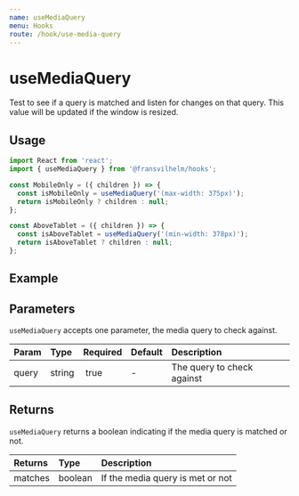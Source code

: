 ```yaml
---
name: useMediaQuery
menu: Hooks
route: /hook/use-media-query
---
```



# useMediaQuery

Test to see if a query is matched and listen for changes on that query. This
value will be updated if the window is resized.

## Usage

```jsx
import React from 'react';
import { useMediaQuery } from '@fransvilhelm/hooks';

const MobileOnly = ({ children }) => {
  const isMobileOnly = useMediaQuery('(max-width: 375px)');
  return isMobileOnly ? children : null;
};

const AboveTablet = ({ children }) => {
  const isAboveTablet = useMediaQuery('(min-width: 378px)');
  return isAboveTablet ? children : null;
};
```

## Example

<Playground>
  <UseMediaQueryExample />
</Playground>

## Parameters

`useMediaQuery` accepts one parameter, the media query to check against.

| Param | Type   | Required | Default | Description                |
| :---- | :----- | :------- | :------ | :------------------------- |
| query | string |  true    | -       | The query to check against |

## Returns

`useMediaQuery` returns a boolean indicating if the media query is matched or
not.

| Returns | Type    | Description                      |
| :------ | :------ | :------------------------------- |
| matches | boolean | If the media query is met or not |
